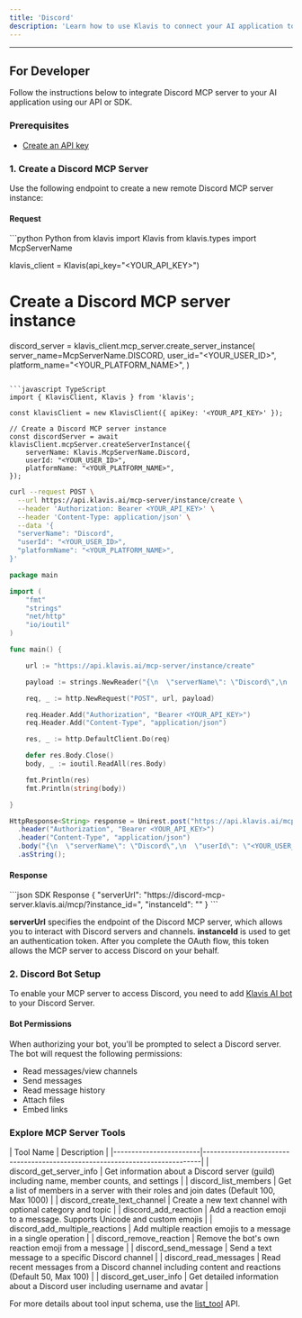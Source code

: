 ```yaml
---
title: 'Discord'
description: 'Learn how to use Klavis to connect your AI application to Discord MCP Server'
---
```



<NoCodeSnippet />

---

## For Developer

Follow the instructions below to integrate Discord MCP server to your AI application using our API or SDK.

### Prerequisites

- [Create an API key](https://www.klavis.ai/home/api-keys)

### 1. Create a Discord MCP Server

Use the following endpoint to create a new remote Discord MCP server instance:

#### Request
<CodeGroup>
```python Python
from klavis import Klavis
from klavis.types import McpServerName

klavis_client = Klavis(api_key="<YOUR_API_KEY>")

# Create a Discord MCP server instance
discord_server = klavis_client.mcp_server.create_server_instance(
    server_name=McpServerName.DISCORD,
    user_id="<YOUR_USER_ID>",
    platform_name="<YOUR_PLATFORM_NAME>",
)
```

```javascript TypeScript
import { KlavisClient, Klavis } from 'klavis';

const klavisClient = new KlavisClient({ apiKey: '<YOUR_API_KEY>' });

// Create a Discord MCP server instance
const discordServer = await klavisClient.mcpServer.createServerInstance({
    serverName: Klavis.McpServerName.Discord,
    userId: "<YOUR_USER_ID>",
    platformName: "<YOUR_PLATFORM_NAME>",
});
```

```bash cURL
curl --request POST \
  --url https://api.klavis.ai/mcp-server/instance/create \
  --header 'Authorization: Bearer <YOUR_API_KEY>' \
  --header 'Content-Type: application/json' \
  --data '{
  "serverName": "Discord",
  "userId": "<YOUR_USER_ID>",
  "platformName": "<YOUR_PLATFORM_NAME>",
}'
```



```go Go
package main

import (
	"fmt"
	"strings"
	"net/http"
	"io/ioutil"
)

func main() {

	url := "https://api.klavis.ai/mcp-server/instance/create"

	payload := strings.NewReader("{\n  \"serverName\": \"Discord\",\n  \"userId\": \"<YOUR_USER_ID>\",\n  \"platformName\": \"<YOUR_PLATFORM_NAME>\",\n}")

	req, _ := http.NewRequest("POST", url, payload)

	req.Header.Add("Authorization", "Bearer <YOUR_API_KEY>")
	req.Header.Add("Content-Type", "application/json")

	res, _ := http.DefaultClient.Do(req)

	defer res.Body.Close()
	body, _ := ioutil.ReadAll(res.Body)

	fmt.Println(res)
	fmt.Println(string(body))

}
```

```java Java
HttpResponse<String> response = Unirest.post("https://api.klavis.ai/mcp-server/instance/create")
  .header("Authorization", "Bearer <YOUR_API_KEY>")
  .header("Content-Type", "application/json")
  .body("{\n  \"serverName\": \"Discord\",\n  \"userId\": \"<YOUR_USER_ID>\",\n  \"platformName\": \"<YOUR_PLATFORM_NAME>\",\n}")
  .asString();
```
</CodeGroup>

#### Response
<CodeGroup>
```json SDK Response
{
  "serverUrl": "https://discord-mcp-server.klavis.ai/mcp/?instance_id=<instance-id>",
  "instanceId": "<instance-id>"
}
```
</CodeGroup>

<Check>**serverUrl** specifies the endpoint of the Discord MCP server, which allows you to interact with Discord servers and channels.</Check>
<Note>**instanceId** is used to get an authentication token. After you complete the OAuth flow, this token allows the MCP server to access Discord on your behalf.</Note>

### 2. Discord Bot Setup

To enable your MCP server to access Discord, you need to add [Klavis AI bot](https://discord.com/oauth2/authorize?client_id=1349237156065050674) to your Discord Server.

#### Bot Permissions
When authorizing your bot, you'll be prompted to select a Discord server. The bot will request the following permissions:
- Read messages/view channels
- Send messages
- Read message history
- Attach files
- Embed links

### Explore MCP Server Tools

<Accordion title="Tools Information">
| Tool Name              | Description                                                                 |
|------------------------|-----------------------------------------------------------------------------|
| discord_get_server_info        | Get information about a Discord server (guild) including name, member counts, and settings |
| discord_list_members           | Get a list of members in a server with their roles and join dates (Default 100, Max 1000) |
| discord_create_text_channel    | Create a new text channel with optional category and topic                     |
| discord_add_reaction           | Add a reaction emoji to a message. Supports Unicode and custom emojis          |
| discord_add_multiple_reactions | Add multiple reaction emojis to a message in a single operation                |
| discord_remove_reaction        | Remove the bot's own reaction emoji from a message                             |
| discord_send_message           | Send a text message to a specific Discord channel                              |
| discord_read_messages          | Read recent messages from a Discord channel including content and reactions (Default 50, Max 100) |
| discord_get_user_info          | Get detailed information about a Discord user including username and avatar    |
</Accordion>

<Note>For more details about tool input schema, use the [list_tool](https://docs.klavis.ai/api-reference/mcp-server/list-tools) API.</Note>